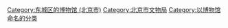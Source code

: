 {{Catmore}}

[[Category:东城区的博物馆_(北京市)|Category:东城区的博物馆 (北京市)]]
[[Category:北京市文物局|Category:北京市文物局]]
[[Category:以博物馆命名的分类|Category:以博物馆命名的分类]]